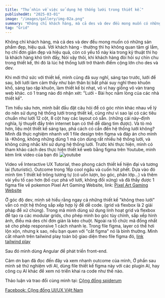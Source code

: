```yaml
---
title: "Thử nhìn về việc sử dụng hệ thống lưới trong thiết kế."
publishedAt: "2025-03-01"
image: "/images/gallery/img-02a.png"
summary: "Không chỉ khách hàng, mà cả des và dev đều mong muốn có những sản phẩm đẹp, hiệu quả."
tag: "Grid"
---
```


Không chỉ khách hàng, mà cả des và dev đều mong muốn có những sản phẩm đẹp, hiệu quả. Với khách hàng - thường thì họ không quan tâm gì lắm, họ chỉ đơn giản đẹp và hiệu quả, còn có yếu tố này kia trong kỹ thuật thì họ là khách hàng khó tính đấy, Nói vậy thôi, khi khách hàng đòi hỏi sự chỉn chu trong thiết kế, thì đó là lúc hệ thống lưới trở thành điểm cộng lớn cho des và dev.

Khi mới thử sức với thiết kế, mình cũng đã suy nghĩ, sáng tạo trước, lưới để sau, bởi lưới làm cảm thấy như bản thân bị bắt phải suy nghĩ theo khuôn khổ, sáng tạo rập khuôn, làm thiết kế bị nhạt, vô vị hay giống vô vàn trang web khác. có 1 trang nào đó nhận xét: "Lưới - Bài học nằm lòng của các nhà thiết kế".

Tìm hiểu sâu hơn, mình bắt đầu đặt câu hỏi để có góc nhìn khác nhau về lý do nên sử dụng hệ thống lưới trong thiết kế, cũng như vì sao lại có các tiêu chuẩn như lưới 12 cột, 8 cột hay các layout có sẵn. (những cái này–định nghĩa, lý thuyết đầy trên internet bạn có thể dễ dàng tìm được). Và tò mò hơn, liệu một thiết kế sáng tạo, phá cách có cần đến hệ thống lưới không?
Mình đã thực nghiệm nhanh với 1 file design trên figma và đáp án cho mình là -Không, không những dùng 1 mà còn dùng rất nhiều hệ thống lưới, và không cứng nhắc khi sử dụng hệ thống lưới. 
Trước khi thực hiện, mình có tham khảo cách des thực hiện thiết kế web bằng figma trên Youtube, mình kèm link video của bạn đó 
![youtube](https://www.youtube.com/watch?v=TucA7iGCLFY)


Video về Interactive UX Tutorial, theo phong cách thiết kế hiện đại và tương lai (futuristic). Outcome trong 16p cool ngầu và cuốn hút phết. Dựa vào đó mình tìm 1 thiết kế trông tương tự (có uốn lượn, bo góc, phân lớp...) và thêm vài yếu tố cao hơn (bố cục phá vỡ lưới, không đối xứng) và đã thấy được 1 figma file về pokemon Pixel Art Gaming Website, link: 
<a href="https://www.figma.com/community/file/1263392803403938618/pixel-art-gaming-website" target="_blank" rel="noopener noreferrer">Pixel Art Gaming Website</a>

Ở góc độ dev, mình sẽ hiểu rằng ngay cả những thiết kế "không theo lưới" vẫn có một hệ thống sắp xếp hợp lý để dễ code. (grid và flexbox là 2 giải pháp để xử chúng). Trong mã mình dùng sử dụng linh hoạt grid và flexbox để tạo ra các modular grids, cho phép mình bo góc tùy chỉnh, sắp xếp hình ảnh, điều mà des chỉ đơn giản là kéo chuột. Ngoài ra tổ chức mã đồng nhất sẽ cho phép responsive 1 cách nhanh lẹ. Trong file figma, layer có thể hơi lộn xộn, nhưng k sao, nếu bạn quen với "cắt figma" nó là bình thường. Mình cắt nhanh trên tailwind play toàn bộ giao diện theo file figma đó, <a href="https://play.tailwindcss.com/tVBw29ICvf?size=642x1034" target="_blank" rel="noopener noreferrer">link tailwind play</a>

Sau đó mình dùng Angular để phát triển front-end.

Cảm ơn bạn đã đọc đến đây và xem nhanh outcome của mình, Ở phần sau mình sẽ thử nghiệm với AI, dùng file thiết kế figma này với các plugin AI, hay công cụ AI khác để xem nó triển khai ra code như thế nào.

Thảo luận và trao đổi cùng mình tại: 
<a href="https://spiderum.com/bai-dang/Rive-vs-Lottie-Cuoc-choi-khong-doi-dau-truc-tiep-8JvuoP4I00dc" target="_blank" rel="noopener noreferrer">Cộng đồng spiderum</a>

<a href="https://spiderum.com/bai-dang/Rive-vs-Lottie-Cuoc-choi-khong-doi-dau-truc-tiep-8JvuoP4I00dc" target="_blank" rel="noopener noreferrer">Facebook: Cộng đồng UI/UX Việt Nam</a>